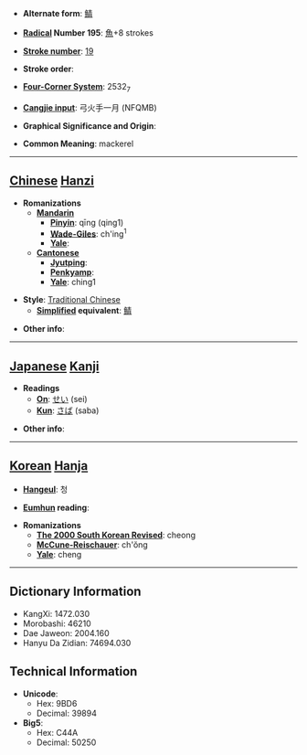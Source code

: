 * '''Alternate form''': [[鲭]]

* '''[[Wiktionary:Chinese radical index| Radical]] Number 195''': [[Wiktionary:Chinese radical index 魚|魚]]+8 strokes

* '''[[Wiktionary:Chinese total strokes index|Stroke number]]''': [[Wiktionary:Chinese total strokes index 19|19]]

* '''Stroke order''': 

* '''[[Wiktionary:Chinese four corner index|Four-Corner System]]''': 2532<sub>7</sub>

* '''[[Wiktionary:Chinese Cangjie index|Cangjie input]]''': 弓火手一月 (NFQMB)

* '''Graphical Significance and Origin''': 

* '''Common Meaning''': mackerel

----

== [[Chinese]] [[Hanzi]] ==

* '''Romanizations'''
** '''[[Mandarin]]'''
*** '''[[Pinyin]]''': qīng (qing1)
*** '''[[Wade-Giles]]''': ch'ing<sup>1</sup>
*** '''[[Yale]]''': 
** '''[[Cantonese]]'''
*** '''[[Jyutping]]''':
*** '''[[Penkyamp]]''': 
*** '''[[Yale]]''': ching1

* '''Style''': [[Traditional Chinese]] 
** '''[[Simplified Chinese|Simplified]] equivalent''': [[鲭]]

* '''Other info''': 

----

== [[Japanese]] [[Kanji]] ==

* '''Readings'''
** '''[[On]]''': [[せい]] (sei)
** '''[[Kun]]''': [[さば]] (saba)

* '''Other info''':  

----

== [[Korean]] [[Hanja]] ==

* '''[[Hangeul]]''': 청

* '''[[Eumhun]] reading''': 

* '''Romanizations'''
** '''[[The 2000 South Korean Revised Romanization|The 2000 South Korean Revised]]''': cheong
** '''[[McCune-Reischauer]]''': ch'ŏng
** '''[[Yale]]''': cheng

----

== Dictionary Information ==

* KangXi: 1472.030
* Morobashi: 46210
* Dae Jaweon: 2004.160
* Hanyu Da Zidian: 74694.030

== Technical Information ==

* '''Unicode''':
** Hex: 9BD6
** Decimal: 39894
* '''Big5''':
** Hex: C44A
** Decimal: 50250
